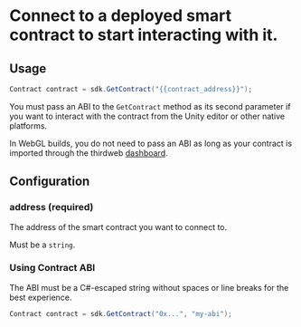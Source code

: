 
# Connect to a deployed smart contract to start interacting with it.

## Usage

```csharp
Contract contract = sdk.GetContract("{{contract_address}}");
```

<Callout variant='info' title="Using contracts without an ABI">

You must pass an ABI to the `GetContract` method as its second parameter if you want to interact with the contract from the Unity editor or other native platforms.

In WebGL builds, you do not need to pass an ABI as long as your contract is imported through the thirdweb [dashboard](https://thirdweb.com/dashboard).

</Callout>

## Configuration

### address (required)

The address of the smart contract you want to connect to.

Must be a `string`.

### Using Contract ABI

The ABI must be a C#-escaped string without spaces or line breaks for the best experience.

```csharp
Contract contract = sdk.GetContract("0x...", "my-abi");
```
